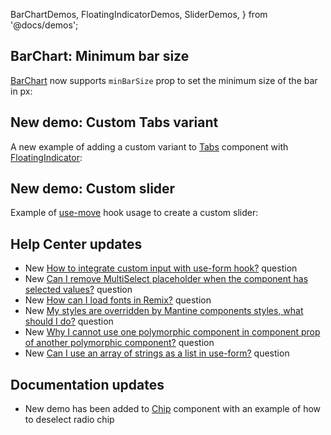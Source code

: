   BarChartDemos,
  FloatingIndicatorDemos,
  SliderDemos,
} from '@docs/demos';


## BarChart: Minimum bar size

[BarChart](/charts/bar-chart) now supports `minBarSize` prop to set the minimum size of the bar in px:

<Demo data={BarChartDemos.minBarSize} />

## New demo: Custom Tabs variant

A new example of adding a custom variant to [Tabs](/core/tabs) component with
[FloatingIndicator](/core/floating-indicator):

<Demo data={FloatingIndicatorDemos.tabs} />

## New demo: Custom slider

Example of [use-move](/hooks/use-move) hook usage to create a custom slider:

<Demo data={SliderDemos.customSlider} />

## Help Center updates

- New [How to integrate custom input with use-form hook?](https://help.mantine.dev/q/custom-input-use-form) question
- New [Can I remove MultiSelect placeholder when the component has selected values?](https://help.mantine.dev/q/multiselect-value-placeholder) question
- New [How can I load fonts in Remix?](https://help.mantine.dev/q/remix-load-fonts) question
- New [My styles are overridden by Mantine components styles, what should I do?](https://help.mantine.dev/q/styles-order) question
- New [Why I cannot use one polymorphic component in component prop of another polymorphic component?](https://help.mantine.dev/q/polymorphic-in-polymorphic) question
- New [Can I use an array of strings as a list in use-form?](https://help.mantine.dev/q/list-of-strings-in-use-form) question

## Documentation updates

- New demo has been added to [Chip](/core/chip) component with an example of how to deselect radio chip
